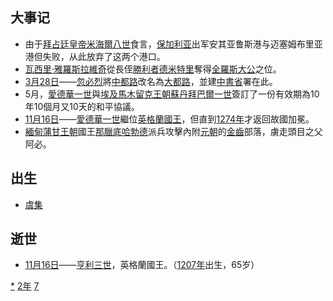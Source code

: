 {{yearTOC|1272|元'''[[至元_(元世祖)|至元]]九年'''；南宋'''[[咸淳|咸淳]]八年'''；越南'''[[紹隆|紹隆]]十五年'''；日本'''[[文永|文永]]九年'''}}
== 大事记 ==
*由于[[拜占廷皇帝列表|拜占廷皇帝]][[米海爾八世|米海爾八世]]食言，[[保加利亚|保加利亚]]出军安其亚鲁斯港与迈塞姆布里亚港但失败，从此放弃了这两个港口。
*[[瓦西里·雅羅斯拉維奇|瓦西里·雅羅斯拉維奇]]從長侄[[勝利者德米特里|勝利者德米特里]]奪得[[全羅斯大公|全羅斯大公]]之位。
*[[3月28日|3月28日]]——[[忽必烈|忽必烈]]將[[中都路|中都路]]改名為[[大都路|大都路]]，並建[[中書省|中書省]]署在此。
*5月，[[愛德華一世|愛德華一世]]與[[埃及|埃及]][[馬木留克王朝|馬木留克王朝]][[蘇丹_(稱謂)|蘇丹]][[拜巴爾一世|拜巴爾一世]]簽訂了一份有效期為10年10個月又10天的和平協議。
*[[11月16日|11月16日]]——[[愛德華一世|愛德華一世]]繼位[[英格蘭國王|英格蘭國王]]，但直到[[1274年|1274年]]才返回故國加冕。
*[[緬甸|緬甸]][[蒲甘王朝|蒲甘王朝]]國王[[那臘底哈勃德|那臘底哈勃德]]派兵攻擊內附[[元朝|元朝]]的[[金齒|金齒]]部落，虜走頭目之父阿必。

== 出生 ==
*[[虞集|虞集]]

== 逝世 ==
{{Wikisource year mention}}
*[[11月16日|11月16日]]——[[亨利三世_(英格蘭)|亨利三世]]，英格蘭國王。（[[1207年|1207年]]出生，65岁）

[[Category:1272年|*]]
[[Category:1270年代|2年]]
[[Category:13世纪各年|7]]